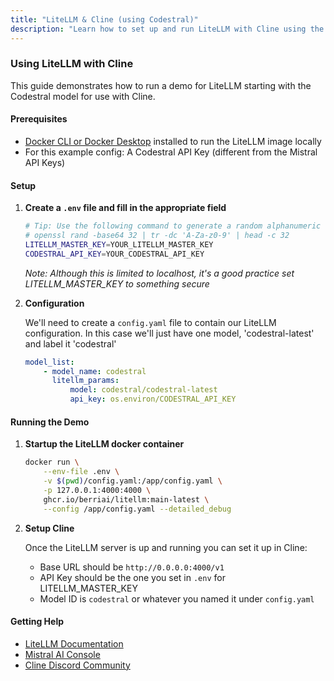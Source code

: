 ```yaml
---
title: "LiteLLM & Cline (using Codestral)"
description: "Learn how to set up and run LiteLLM with Cline using the Codestral model. This guide covers Docker setup, configuration, and integration with Cline."
---
```


### Using LiteLLM with Cline

This guide demonstrates how to run a demo for LiteLLM starting with the Codestral model for use with Cline.

#### Prerequisites

-   [Docker CLI or Docker Desktop](https://www.docker.com/get-started/) installed to run the LiteLLM image locally
-   For this example config: A Codestral API Key (different from the Mistral API Keys)

#### Setup

1. **Create a `.env` file and fill in the appropriate field**

    ```bash
    # Tip: Use the following command to generate a random alphanumeric key:
    # openssl rand -base64 32 | tr -dc 'A-Za-z0-9' | head -c 32
    LITELLM_MASTER_KEY=YOUR_LITELLM_MASTER_KEY
    CODESTRAL_API_KEY=YOUR_CODESTRAL_API_KEY
    ```

    _Note: Although this is limited to localhost, it's a good practice set LITELLM_MASTER_KEY to something secure_

2. **Configuration**

    We'll need to create a `config.yaml` file to contain our LiteLLM configuration. In this case we'll just have one model, 'codestral-latest' and label it 'codestral'

    ```yaml
    model_list:
        - model_name: codestral
          litellm_params:
              model: codestral/codestral-latest
              api_key: os.environ/CODESTRAL_API_KEY
    ```

#### Running the Demo

1. **Startup the LiteLLM docker container**

    ```bash
    docker run \
        --env-file .env \
        -v $(pwd)/config.yaml:/app/config.yaml \
        -p 127.0.0.1:4000:4000 \
        ghcr.io/berriai/litellm:main-latest \
        --config /app/config.yaml --detailed_debug
    ```

2. **Setup Cline**

    Once the LiteLLM server is up and running you can set it up in Cline:

    - Base URL should be `http://0.0.0.0:4000/v1`
    - API Key should be the one you set in `.env` for LITELLM_MASTER_KEY
    - Model ID is `codestral` or whatever you named it under `config.yaml`

#### Getting Help

-   [LiteLLM Documentation](https://docs.litellm.ai/)
-   [Mistral AI Console](https://console.mistral.ai/)
-   [Cline Discord Community](https://discord.gg/cline)
